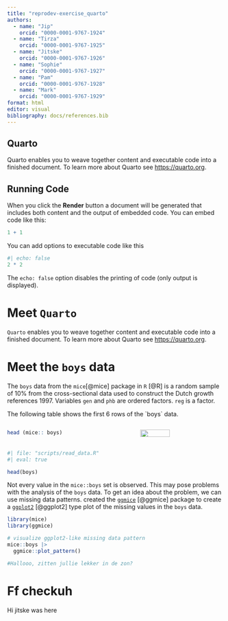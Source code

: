 ```yaml
---
title: "reprodev-exercise_quarto"
authors:
  - name: "Jip"
    orcid: "0000-0001-9767-1924"
  - name: "Tirza"
    orcid: "0000-0001-9767-1925"
  - name: "Jitske"
    orcid: "0000-0001-9767-1926"
  - name: "Sophie"
    orcid: "0000-0001-9767-1927"
  - name: "Pam"
    orcid: "0000-0001-9767-1928"
  - name: "Mark"
    orcid: "0000-0001-9767-1929"
format: html
editor: visual
bibliography: docs/references.bib
---
```


## Quarto

Quarto enables you to weave together content and executable code into a finished document. To learn more about Quarto see <https://quarto.org>.

## Running Code

When you click the **Render** button a document will be generated that includes both content and the output of embedded code. You can embed code like this:

```r
1 + 1
```

You can add options to executable code like this

```r
#| echo: false
2 * 2
```

The `echo: false` option disables the printing of code (only output is displayed).

# Meet `Quarto`

`Quarto` enables you to weave together content and executable code into a finished document.
To learn more about Quarto see [https://quarto.org](https://quarto.org).

# Meet the `boys` data

The `boys` data from the `mice`[@mice] package in [`R`]{.proglang} [@R] is a random sample of 10% from the cross-sectional data used to construct the Dutch growth references 1997. Variables `gen` and `phb` are ordered factors. `reg` is a factor.

The following table shows the first 6 rows of the \`boys\` data.

:::: {.columns}
:::{.column width="60%"}
```r
head (mice:: boys)
```
:::

::: {.column width="40%"}
![](https://amices.org/mice/logo.png){fig-align="right" width=60%}
:::
::::


```r
#| file: "scripts/read_data.R"
#| eval: true 
```

```r
head(boys)
```



Not every value in the `mice::boys` set is observed. This may pose problems with the analysis of the `boys` data. To get an idea about the problem, we can use missing data patterns. created the [`ggmice`](https://github.com/amices/ggmice){.pkg} [@ggmice] package to create a [`ggplot2`](https://ggplot2.tidyverse.org){.pkg} [@ggplot2] type plot of the missing values in the `boys` data.

```r
library(mice)
library(ggmice)

# visualize ggplot2-like missing data pattern
mice::boys |> 
  ggmice::plot_pattern()

#Hallooo, zitten jullie lekker in de zon?
```

# Ff checkuh
Hi jitske was here 
